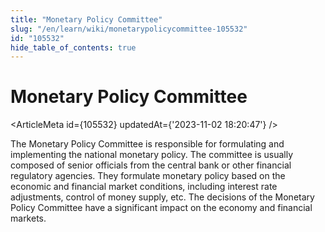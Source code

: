```yaml
---
title: "Monetary Policy Committee"
slug: "/en/learn/wiki/monetarypolicycommittee-105532"
id: "105532"
hide_table_of_contents: true
---
```



# Monetary Policy Committee

<ArticleMeta id={105532} updatedAt={'2023-11-02 18:20:47'} />
<div className='border-solid border-b border-t-0 my-4 border-[var(--ifm-color-gray-300)]' />

The Monetary Policy Committee is responsible for formulating and implementing the national monetary policy. The committee is usually composed of senior officials from the central bank or other financial regulatory agencies. They formulate monetary policy based on the economic and financial market conditions, including interest rate adjustments, control of money supply, etc. The decisions of the Monetary Policy Committee have a significant impact on the economy and financial markets.
